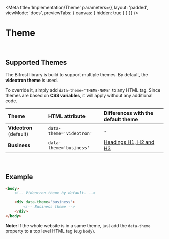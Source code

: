 
<Meta
    title='Implementation/Theme'
    parameters={{
        layout: 'padded',
        viewMode: 'docs',
        previewTabs: { canvas: { hidden: true } }
    }}
/>

# Theme

<br/>

## Supported Themes
The Bifrost library is build to support multiple themes. By default, the **videotron theme** is used.

To override it, simply add `data-theme='THEME-NAME'` to any HTML tag.
Since themes are based on **CSS variables**, it will apply without any additional code.

| Theme                     | HTML attribute                | Differences with the default theme                            |
| :--                       | :--                           | :--                                                           |
| **Videotron** (default)   | `data-theme='videotron'`      | -                                                              |
| **Business**              | `data-theme='business'`       | [Headings H1, H2 and H3](?path=/docs/styles-headings--page)   |

<br/>

## Example

```html
<body>
    <!-- Videotron theme by default. -->

    <div data-theme='business'>
        <!-- Business theme -->
    </div>
</body>
```
**Note:** If the whole website is in a same theme, just add the `data-theme` property to a top level HTML tag (e.g `body`).